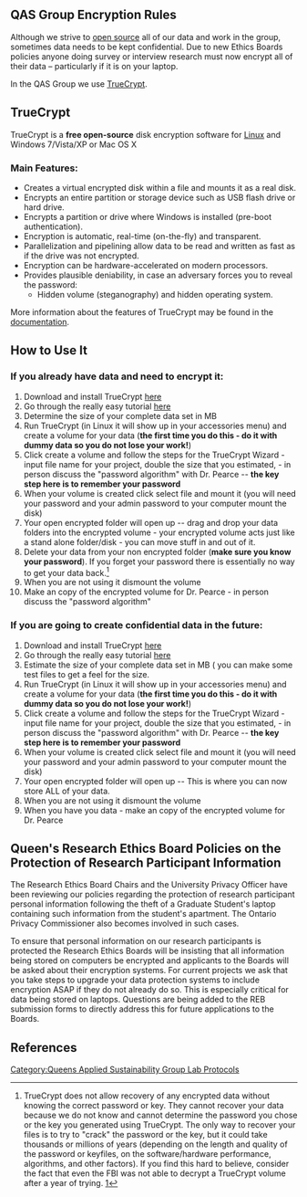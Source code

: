 {{QASpage}}

== QAS Group Encryption Rules==

Although we strive to [[open source]] all of our data and work in the group, sometimes data needs to be kept confidential. Due to new Ethics Boards policies anyone doing survey or interview research must now encrypt all of their data – particularly if it is on your laptop.

In the QAS Group we use [http://www.truecrypt.org/ TrueCrypt]. 

== TrueCrypt ==
TrueCrypt is a '''free open-source''' disk encryption software for [[Linux]] and Windows 7/Vista/XP or Mac OS X

=== Main Features: ===
* Creates a virtual encrypted disk within a file and mounts it as a real disk. 
* Encrypts an entire partition or storage device such as USB flash drive or hard drive.
* Encrypts a partition or drive where Windows is installed (pre-boot authentication).
* Encryption is automatic, real-time (on-the-fly) and transparent.
* Parallelization and pipelining allow data to be read and written as fast as if the drive was not encrypted.
* Encryption can be hardware-accelerated on modern processors.
* Provides plausible deniability, in case an adversary forces you to reveal the password:
** Hidden volume (steganography) and hidden operating system. 

More information about the features of TrueCrypt may be found in the [http://www.truecrypt.org/docs/ documentation].

== How to Use It ==

=== If you already have data and need to encrypt it: ===
# Download and install TrueCrypt [http://www.truecrypt.org/downloads here]
# Go through the really easy tutorial [http://www.truecrypt.org/docs/tutorial here]
# Determine the size of your complete data set in MB
# Run TrueCrypt (in Linux it will show up in your accessories menu) and create a volume for your data ('''the first time you do this - do it with dummy data so you do not lose your work!''')
# Click create a volume and follow the steps for the TrueCrypt Wizard - input file name for your project, double the size that you estimated,  - in person discuss the "password algorithm" with Dr. Pearce -- '''the key step here is to remember your password'''
# When your volume is created click select file and mount it (you will need your password and your admin password to your computer mount the disk)
# Your open encrypted folder will open up -- drag and drop your data folders into the encrypted volume - your encrypted volume acts just like a stand alone folder/disk - you can move stuff in and out of it. 
# Delete your data from your non encrypted folder ('''make sure you know your password'''). If you forget your password there is essentially no way to get your data back.<ref> TrueCrypt does not allow recovery of any encrypted data without knowing the correct password or key. They cannot recover your data because we do not know and cannot determine the password you chose or the key you generated using TrueCrypt. The only way to recover your files is to try to "crack" the password or the key, but it could take thousands or millions of years (depending on the length and quality of the password or keyfiles, on the software/hardware performance, algorithms, and other factors). If you find this hard to believe, consider the fact that even the FBI was not able to decrypt a TrueCrypt volume after a year of trying. [http://www.webcitation.org/query?url=g1.globo.com/English/noticia/2010/06/not-even-fbi-can-de-crypt-files-daniel-dantas.html] </ref> 
# When you are not using it dismount the volume
# Make an copy of the encrypted volume for Dr. Pearce - in person discuss the "password algorithm"

=== If you are going to create confidential data in the future:===
# Download and install TrueCrypt [http://www.truecrypt.org/downloads here]
# Go through the really easy tutorial [http://www.truecrypt.org/docs/tutorial here]
# Estimate the size of your complete data set in MB ( you can make some test files to get a feel for the size.
# Run TrueCrypt (in Linux it will show up in your accessories menu) and create a volume for your data ('''the first time you do this - do it with dummy data so you do not lose your work!''')
# Click create a volume and follow the steps for the TrueCrypt Wizard - input file name for your project, double the size that you estimated,  - in person discuss the "password algorithm" with Dr. Pearce -- '''the key step here is to remember your password'''
# When your volume is created click select file and mount it (you will need your password and your admin password to your computer mount the disk)
# Your open encrypted folder will open up -- This is where you can now store ALL of your data.
# When you are not using it dismount the volume
# When you have you data - make an copy of the encrypted volume for Dr. Pearce 

==Queen's Research Ethics Board Policies on the Protection of Research Participant Information==

The Research Ethics Board Chairs and the University Privacy Officer have been reviewing our policies regarding the protection of research participant personal information following the theft of a Graduate Student's laptop containing such information from the student's apartment. The Ontario Privacy Commissioner also becomes involved in such cases.

To ensure that personal information on our research participants is protected the Research Ethics Boards will be insisting that all information being stored on computers be encrypted and applicants to the Boards will be asked about their encryption systems. For current projects we ask that you take steps to upgrade your data protection systems to include encryption ASAP if they do not already do so. This is especially critical for data being stored on laptops. Questions are being added to the REB submission forms to directly address this for future applications to the Boards.

== References ==
<references/>


[[Category:Queens Applied Sustainability Group Lab Protocols]]